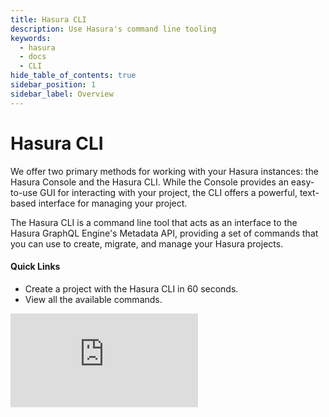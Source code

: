 ```yaml
---
title: Hasura CLI
description: Use Hasura's command line tooling
keywords:
  - hasura
  - docs
  - CLI
hide_table_of_contents: true
sidebar_position: 1
sidebar_label: Overview
---
```



# <CLI /> Hasura CLI

<div className="overview-header">
  <div className="overview-text">
    <p>
      We offer two primary methods for working with your Hasura instances: the Hasura Console and the Hasura CLI. While
      the Console provides an easy-to-use GUI for interacting with your project, the CLI offers a powerful, text-based
      interface for managing your project.
    </p>
    <p>
      The Hasura CLI is a command line tool that acts as an interface to the Hasura GraphQL Engine's Metadata API,
      providing a set of commands that you can use to create, migrate, and manage your Hasura projects.
    </p>
    <h4>Quick Links</h4>
    <ul>
      <li>
        <VersionedLink to="/hasura-cli/quickstart/">Create a project with the Hasura CLI in 60 seconds.</VersionedLink>
      </li>
      <li>
        <VersionedLink to="/hasura-cli/commands/index/">View all the available commands.</VersionedLink>
      </li>
    </ul>
  </div>
  <iframe
    src="https://www.youtube.com/embed/MnYhMZBSY-A"
    frameborder="0"
    allow="accelerometer; autoplay; encrypted-media; gyroscope; picture-in-picture"
    allowFullScreen
  />
</div>

## Using the CLI

<div className="overview-gallery">
  <VersionedLink to="/hasura-cli/install-hasura-cli/">
    <div className="card">
      <h3>Install the Hasura CLI</h3>
      <p>Learn how to install the Hasura CLI using the binaries or a package manager.</p>
    </div>
  </VersionedLink>
  <VersionedLink to="/hasura-cli/commands/hasura_console/">
    <div className="card">
      <h3>
        The <code>hasura console</code> command
      </h3>
      <p>
        Learn how to use the <code>hasura console</code> command to launch the Hasura Console via the CLI and track
        Metadata changes.
      </p>
    </div>
  </VersionedLink>
  <VersionedLink to="/hasura-cli/config-reference/">
    <div className="card">
      <h3>Configure the CLI</h3>
      <p>
        Learn how to configure the Hasura CLI to connect to your Hasura instance and to use the Hasura CLI with multiple
        projects.
      </p>
    </div>
  </VersionedLink>
</div>
